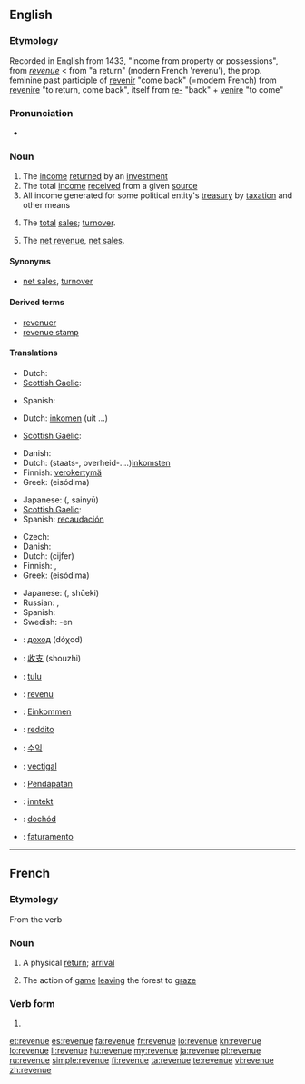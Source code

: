 ==English==

===Etymology===
Recorded in English from 1433, "income from property or possessions", from {{etyl|frm}} ''[[#French|revenue]]'' < from {{etyl|fro}} "a return" (modern French 'revenu'), the prop. feminine past participle of [[revenir]] "come back" (=modern French) from {{etyl|la}} [[revenire]] "to return, come back", itself from [[re-]] "back" + [[venire]] "to come"

===Pronunciation===
* {{audio|en-us-revenue.ogg|Audio (US)}}

===Noun===
{{wikipedia}}
{{en-noun}}

# The [[income]] [[return]]ed by an [[investment]]
# The total [[income]] [[receive]]d from a given [[source]]
# All income generated for some political entity's [[treasury]] by [[taxation]] and other means
# {{accounting}} The [[total]] [[sales]]; [[turnover]].
# {{accounting}} The [[net revenue]], [[net sales]].

====Synonyms====
* {{sense|accounting}} [[net sales]], [[turnover]]

====Derived terms====
* [[revenuer]]
* [[revenue stamp]]

====Translations====
{{trans-top|income from an investment}}
* Dutch: {{t+|nl|opbrengst}}
* [[Scottish Gaelic]]: {{t-|gd|teachd-a-steach|m|xs=Scottish Gaelic}}
{{trans-mid}}
* Spanish: {{t-|es|retorno}}
{{trans-bottom}}

{{trans-top|total income from a given source}}
* Dutch: [[inkomen]] {{n}} (uit ...)
{{trans-mid}}
* [[Scottish Gaelic]]: {{t-|gd|teachd-a-steach|m|xs=Scottish Gaelic}}
{{trans-bottom}}

{{trans-top|all income for some treasury by taxation e.a.}}
* Danish: {{t|da|skatteindtægt|c}}
* Dutch: (staats-, overheid-....)[[inkomsten]] {{p}}
* Finnish: [[verokertymä]]
* Greek: {{t+|el|εισόδημα|n}} (eisódima)
{{trans-mid}}
* Japanese: {{Jpan|[[歳入]]}} ({{Jpan|[[さいにゅう]]}}, sainyū)
* [[Scottish Gaelic]]: {{t-|gd|teachd-a-steach|m|xs=Scottish Gaelic}}
* Spanish: [[recaudación]]
{{trans-bottom}}

{{trans-see|net revenue}}

{{trans-top|turnover, total sales}}
* Czech: {{t-|cs|výnos|m}}
* Danish: {{t|da|indtægt|c}}
* Dutch: {{t-|nl|omzet|m}}(cijfer)
* Finnish: {{t+|fi|tulot}}, {{t+|fi|liikevaihto}}
* Greek: {{t+|el|εισόδημα|n}} (eisódima)
{{trans-mid}}
* Japanese: {{Jpan|[[収益]]}} ({{Jpan|[[しゅうえき]]}}, shūeki)
* Russian: {{t+|ru|доход|m|tr=doχód}}, {{t+|ru|выручка|f|tr=výručka}}
* Spanish: {{t+|es|rédito}}
* Swedish: {{t|sv|omsättning}}-en
{{trans-bottom}}

{{checktrans-top}}
* {{ttbc|Bulgarian}}: [[доход]] (dóχod) {{m}}
* {{ttbc|Chinese}}: [[收支]] (shouzhi)
* {{ttbc|Estonian}}: [[tulu]]
* {{ttbc|French}}: [[revenu]] {{m}}
* {{ttbc|German}}: [[Einkommen]] {{n}}
* {{ttbc|Italian}}: [[reddito]]
{{trans-mid}}
* {{ttbc|Korean}}: [[수익]]
* {{ttbc|Latin}}: [[vectigal]]
* {{ttbc|Malay}}: [[Pendapatan]]
* {{ttbc|Norwegian}}: [[inntekt]]
* {{ttbc|Polish}}: [[dochód]]
* {{ttbc|Portuguese}}: [[faturamento]] {{m}}
{{trans-bottom}}

----

==French==

===Etymology===
From the verb {{term|revenir|lang=fr}}

===Noun===
{{fr-noun|f}}

# A physical [[return]]; [[arrival]]
# {{hunting|lang=fr}} The action of [[game]] [[leaving]] the forest to [[graze]]

===Verb form===
{{infl|fr|past participle}} {{f}}

# {{form of|Feminine singular past participle|revenir|lang=fr}}

[[et:revenue]]
[[es:revenue]]
[[fa:revenue]]
[[fr:revenue]]
[[io:revenue]]
[[kn:revenue]]
[[lo:revenue]]
[[li:revenue]]
[[hu:revenue]]
[[my:revenue]]
[[ja:revenue]]
[[pl:revenue]]
[[ru:revenue]]
[[simple:revenue]]
[[fi:revenue]]
[[ta:revenue]]
[[te:revenue]]
[[vi:revenue]]
[[zh:revenue]]